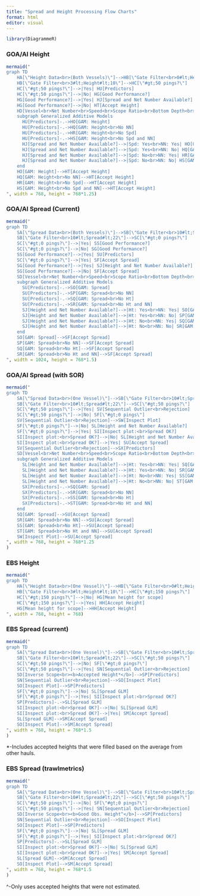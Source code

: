 ```yaml
---
title: "Spread and Height Processing Flow Charts"
format: html
editor: visual
---
```


```r
library(DiagrammeR)
```

### GOA/AI Height
```r
mermaid("
graph TD
    HA[\"Height Data<br>(Both Vessels)\"]-->HB[\"Gate Filter<br>0#lt;Height#lt;6\"]
    HB[\"Gate Filter<br>3#lt;Height#lt;10\"]-->HC[\"#gt;50 pings?\"]
    HC[\"#gt;50 pings?\"]-->|Yes| HU[Predictors]
    HC[\"#gt;50 pings?\"]-->|No| HG[Good Performance?]
    HG[Good Performance?]-->|Yes| HJ[Spread and Net Number Available?]
    HG[Good Performance?]-->|No| HT[Accept Height]
    HD[Vessel<br>Net Number<br>Speed<br>Scope Ratio<br>Bottom Depth<br>Catch Weight<br>Good Obs. Spread]-->HU[Predictors]
    subgraph Generalized Additive Models
      HU[Predictors]-.->HO[GAM: Height]
      HU[Predictors]-.->HQ[GAM: Height<br>No NN]
      HU[Predictors]-.->HR[GAM: Height<br>No Spd]
      HU[Predictors]-.->HS[GAM: Height<br>No Spd and NN]
      HJ[Spread and Net Number Available?]-->|Spd: Yes<br>NN: Yes| HO[GAM: Height]
      HJ[Spread and Net Number Available?]-->|Spd: Yes<br>NN: No| HQ[GAM: Height<br>No NN]
      HJ[Spread and Net Number Available?]-->|Spd: No<br>NN: Yes| HR[GAM: Height<br>No Spd]
      HJ[Spread and Net Number Available?]-->|Spd: No<br>NN: No| HS[GAM: Height<br>No Spd and NN]
    end
    HO[GAM: Height]-->HT[Accept Height]
    HQ[GAM: Height<br>No NN]-->HT[Accept Height]
    HR[GAM: Height<br>No Spd]-->HT[Accept Height]
    HS[GAM: Height<br>No Spd and NN]-->HT[Accept Height]
", width = 768, height = 768*1.25)
```


### GOA/AI Spread (Current)

```r
mermaid("
graph TD
    SA[\"Spread Data<br>(Both Vessels)\"]-->SB[\"Gate Filter<br>10#lt;Spread#lt;22\"]
    SB[\"Gate Filter<br>10#lt;Spread#lt;22\"]-->SC[\"#gt;0 pings?\"]
    SC[\"#gt;0 pings?\"]-->|Yes| SS[Good Performance?]
    SC[\"#gt;0 pings?\"]-->|No| SG[Good Performance?]
    SS[Good Performance?]-->|Yes| SU[Predictors]
    SC[\"#gt;0 pings?\"]-->|Yes| SF[Accept Spread]
    SG[Good Performance?]-->|Yes| SJ[Height and Net Number Available?]
    SG[Good Performance?]-->|No| SF[Accept Spread]
    SD[Vessel<br>Net Number<br>Speed<br>Scope Ratio<br>Bottom Depth<br>Catch Weight<br>Good Obs. Height]-->SU[Predictors]
    subgraph Generalized Additive Models
      SU[Predictors]-.->SO[GAM: Spread]
      SU[Predictors]-.->SP[GAM: Spread<br>No NN]
      SU[Predictors]-.->SQ[GAM: Spread<br>No Ht]
      SU[Predictors]-.->SR[GAM: Spread<br>No Ht and NN]
      SJ[Height and Net Number Available?]-->|Ht: Yes<br>NN: Yes| SO[GAM: Spread]
      SJ[Height and Net Number Available?]-->|Ht: Yes<br>NN: No| SP[GAM: Spread<br>No NN]
      SJ[Height and Net Number Available?]-->|Ht: No<br>NN: Yes| SQ[GAM: Spread<br>No Ht]
      SJ[Height and Net Number Available?]-->|Ht: No<br>NN: No| SR[GAM: Spread<br>No Ht and NN]
    end
    SO[GAM: Spread]-->SF[Accept Spread]
    SP[GAM: Spread<br>No NN]-->SF[Accept Spread]
    SQ[GAM: Spread<br>No Ht]-->SF[Accept Spread]
    SR[GAM: Spread<br>No Ht and NN]-->SF[Accept Spread]
", width = 1024, height = 768*1.5)
```


### GOA/AI Spread (with SOR)

```r
mermaid("
graph TD
    SA[\"Spread Data<br>(One Vessel)\"]-->SB[\"Gate Filter<br>10#lt;Spread#lt;22\"]
    SB[\"Gate Filter<br>10#lt;Spread#lt;22\"]-->SC[\"#gt;50 pings?\"]
    SC[\"#gt;50 pings?\"]-->|Yes| SV[Sequential Outlier<br>Rejection]
    SC[\"#gt;50 pings?\"]-->|No| SF[\"#gt;0 pings\"]
    SV[Sequential Outlier<br>Rejection]-->SW[Inspect Plot]
    SF[\"#gt;0 pings?\"]-->|No| SL[Height and Net Number Available?]
    SF[\"#gt;0 pings?\"]-->|Yes| SI[Inspect plot:<br>Spread OK?]
    SI[Inspect plot:<br>Spread OK?]-->|No| SL[Height and Net Number Available?]
    SI[Inspect plot:<br>Spread OK?]-->|Yes| SU[Accept Spread]
    SV[Sequential Outlier<br>Rejection]-->SX[Predictors]
    SD[Vessel<br>Net Number<br>Speed<br>Scope Ratio<br>Bottom Depth<br>Catch Weight<br>Good Obs. Height]-->SX[Predictors]
    subgraph Generalized Additive Models
      SL[Height and Net Number Available?]-->|Ht: Yes<br>NN: Yes| SQ[GAM: Spread]
      SL[Height and Net Number Available?]-->|Ht: Yes<br>NN: No| SR[GAM: Spread<br>No NN]
      SL[Height and Net Number Available?]-->|Ht: No<br>NN: Yes| SS[GAM: Spread<br>No Ht]
      SL[Height and Net Number Available?]-->|Ht: No<br>NN: No| ST[GAM: Spread<br>No Ht and NN]
      SX[Predictors]-.->SQ[GAM: Spread]
      SX[Predictors]-.->SR[GAM: Spread<br>No NN]
      SX[Predictors]-.->SS[GAM: Spread<br>No Ht]
      SX[Predictors]-.->ST[GAM: Spread<br>No Ht and NN]
    end
    SQ[GAM: Spread]-->SU[Accept Spread]
    SR[GAM: Spread<br>No NN]-->SU[Accept Spread]
    SS[GAM: Spread<br>No Ht]-->SU[Accept Spread]
    ST[GAM: Spread<br>No Ht and NN]-->SU[Accept Spread]
    SW[Inspect Plot]-->SU[Accept Spread]
", width = 768, height = 768*1.25
)
```

### EBS Height
```r
mermaid("
graph TD
    HA[\"Height Data<br>(One Vessel)\"]-->HB[\"Gate Filter<br>0#lt;Height#lt;6\"]
    HB[\"Gate Filter<br>3#lt;Height#lt;10\"]-->HC[\"#gt;150 pings?\"]
    HC[\"#gt;150 pings?\"]-->|No| HG[Mean height for scope]
    HC[\"#gt;150 pings?\"]-->|Yes| HH[Accept Height]
    HG[Mean height for scope]-->HH[Accept Height]
", width = 768, height = 768)
```


### EBS Spread (current)
```r
mermaid("
graph TD
    SA[\"Spread Data<br>(One Vessel)\"]-->SB[\"Gate Filter<br>10#lt;Spread#lt;22\"]
    SB[\"Gate Filter<br>10#lt;Spread#lt;22\"]-->SC[\"#gt;50 pings?\"]
    SC[\"#gt;50 pings?\"]-->|No| SF[\"#gt;0 pings?\"]
    SC[\"#gt;50 pings?\"]-->|Yes| SN[Sequential Outlier<br>Rejection]
    SD[Inverse Scope<br><b>Accepted Height*</b>]-->SP[Predictors]
    SN[Sequential Outlier<br>Rejection]-->SO[Inspect Plot]
    SO[Inspect Plot]-->SP[Predictors]
    SF[\"#gt;0 pings?\"]-->|No| SL[Spread GLM]
    SF[\"#gt;0 pings?\"]-->|Yes| SI[Inspect plot:<br>Spread OK?]
    SP[Predictors]-.->SL[Spread GLM]
    SI[Inspect plot:<br>Spread OK?]-->|No| SL[Spread GLM]
    SI[Inspect plot:<br>Spread OK?]-->|Yes| SM[Accept Spread]
    SL[Spread GLM]-->SM[Accept Spread]
    SO[Inspect Plot]-->SM[Accept Spread]
", width = 768, height = 768*1.5
)
```

*-Includes accepted heights that were filled based on the average from other hauls.

### EBS Spread (trawlmetrics)
```r
mermaid("
graph TD
    SA[\"Spread Data<br>(One Vessel)\"]-->SB[\"Gate Filter<br>10#lt;Spread#lt;22\"]
    SB[\"Gate Filter<br>10#lt;Spread#lt;22\"]-->SC[\"#gt;50 pings?\"]
    SC[\"#gt;50 pings?\"]-->|No| SF[\"#gt;0 pings?\"]
    SC[\"#gt;50 pings?\"]-->|Yes| SN[Sequential Outlier<br>Rejection]
    SD[Inverse Scope<br><b>Good Obs. Height^</b>]-->SP[Predictors]
    SN[Sequential Outlier<br>Rejection]-->SO[Inspect Plot]
    SO[Inspect Plot]-->SP[Predictors]
    SF[\"#gt;0 pings?\"]-->|No| SL[Spread GLM]
    SF[\"#gt;0 pings?\"]-->|Yes| SI[Inspect plot:<br>Spread OK?]
    SP[Predictors]-.->SL[Spread GLM]
    SI[Inspect plot:<br>Spread OK?]-->|No| SL[Spread GLM]
    SI[Inspect plot:<br>Spread OK?]-->|Yes| SM[Accept Spread]
    SL[Spread GLM]-->SM[Accept Spread]
    SO[Inspect Plot]-->SM[Accept Spread]
", width = 768, height = 768*1.5
)
```

^-Only uses accepted heights that were not estimated.